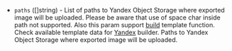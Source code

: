 <!-- Code generated from the comments of the Config struct in post-processor/yandex-export/post-processor.go; DO NOT EDIT MANUALLY -->

- `paths` ([]string) - List of paths to Yandex Object Storage where exported image will be uploaded.
  Please be aware that use of space char inside path not supported.
  Also this param support [build](/docs/templates/engine) template function.
  Check available template data for [Yandex](/docs/builders/yandex#build-template-data) builder.
  Paths to Yandex Object Storage where exported image will be uploaded.
